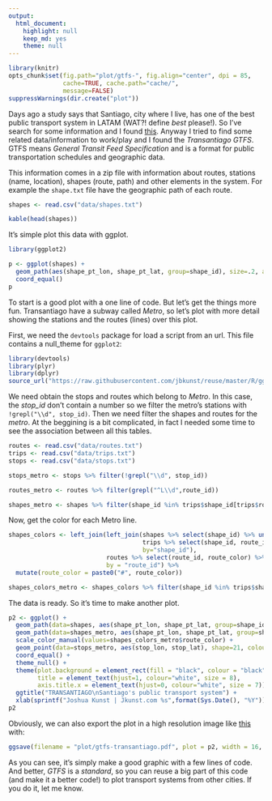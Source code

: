 ```yaml
---
output:
  html_document:
    highlight: null
    keep_md: yes
    theme: null
---
```


```r
library(knitr)
opts_chunk$set(fig.path="plot/gtfs-", fig.align="center", dpi = 85,
               cache=TRUE, cache.path="cache/",
               message=FALSE)
suppressWarnings(dir.create("plot"))
```

Days ago a study says that Santiago, city where I live, has one of the best public transport system in LATAM (WAT?! define *best* please!). So I've search for some information and I found [this](http://www.siemens.com/press/pool/de/feature/2014/infrastructure-cities/2014-06-mobility-opportunity/slide-credo.pdf#page=6). Anyway I tried to find some related data/information to work/play and I found the *Transantiago GTFS*. GTFS means *General Transit Feed Specification* and is a format for public transportation schedules and geographic data.

This information comes in a zip file with information about routes, stations (name, location), shapes (route, path) and other elements in the system. For example the `shape.txt` file have the geographic path of each route.

```r
shapes <- read.csv("data/shapes.txt")
```
```r
kable(head(shapes))
```

It's simple plot this data with ggplot.

```r
library(ggplot2)

p <- ggplot(shapes) +
  geom_path(aes(shape_pt_lon, shape_pt_lat, group=shape_id), size=.2, alpha=.1) +
  coord_equal()
p
```

To start is a good plot with a one line of code. But let's get the things more fun. Transantiago have a subway called *Metro*, so let's plot with more detail showing the stations and the routes (lines) over this plot.

First, we need the `devtools` package for load a script from an url. This file contains a null_theme for `ggplot2`:

```r
library(devtools)
library(plyr)
library(dplyr)
source_url("https://raw.githubusercontent.com/jbkunst/reuse/master/R/gg_themes.R")
```

We need obtain the stops and routes which belong to *Metro*. In this case, the *stop_id* don't contain a number so we filter the metro's stations with `!grepl("\\d", stop_id)`. Then we need filter the shapes and routes for the *metro*. At the beggining is a bit complicated, in fact I needed some time to see the association between all this tables.

```r
routes <- read.csv("data/routes.txt")
trips <- read.csv("data/trips.txt")
stops <- read.csv("data/stops.txt")

stops_metro <- stops %>% filter(!grepl("\\d", stop_id))

routes_metro <- routes %>% filter(grepl("^L\\d",route_id))

shapes_metro <- shapes %>% filter(shape_id %in% trips$shape_id[trips$route_id %in% routes_metro$route_id])

```

Now, get the color for each Metro line.

```r
shapes_colors <- left_join(left_join(shapes %>% select(shape_id) %>% unique(),
                                     trips %>% select(shape_id, route_id) %>% unique(),
                                     by="shape_id"),
                           routes %>% select(route_id, route_color) %>% unique(),
                           by = "route_id") %>%
  mutate(route_color = paste0("#", route_color))

shapes_colors_metro <- shapes_colors %>% filter(shape_id %in% trips$shape_id[trips$route_id %in% routes_metro$route_id])
```

The data is ready. So it's time to make another plot.

```r
p2 <- ggplot() +
  geom_path(data=shapes, aes(shape_pt_lon, shape_pt_lat, group=shape_id), color="white", size=.2, alpha=.1) +
  geom_path(data=shapes_metro, aes(shape_pt_lon, shape_pt_lat, group=shape_id, colour=shape_id), size = 2, alpha=.7) +
  scale_color_manual(values=shapes_colors_metro$route_color) +
  geom_point(data=stops_metro, aes(stop_lon, stop_lat), shape=21, colour="white", alpha =.8) +
  coord_equal() +
  theme_null() +
  theme(plot.background = element_rect(fill = "black", colour = "black"),
        title = element_text(hjust=1, colour="white", size = 8),
        axis.title.x = element_text(hjust=0, colour="white", size = 7)) +
  ggtitle("TRANSANTIAGO\nSantiago's public transport system") + 
  xlab(sprintf("Joshua Kunst | Jkunst.com %s",format(Sys.Date(), "%Y")))
p2
```

Obviously, we can also export the plot in a high resolution image like [this](https://github.com/jbkunst/r-posts/blob/master/GTFS-Transantiago-ggplot2/plot/gtfs-transantiago.pdf?raw=true) with:

```r
ggsave(filename = "plot/gtfs-transantiago.pdf", plot = p2, width = 16, height = 12, bg = "black")
```

As you can see, it's simply make a good graphic with a few lines of code. And better, *GTFS* is a *standard*, so you can reuse a big part of this code (and make it a better code!) to plot transport systems from other cities. If you do it, let me know.



